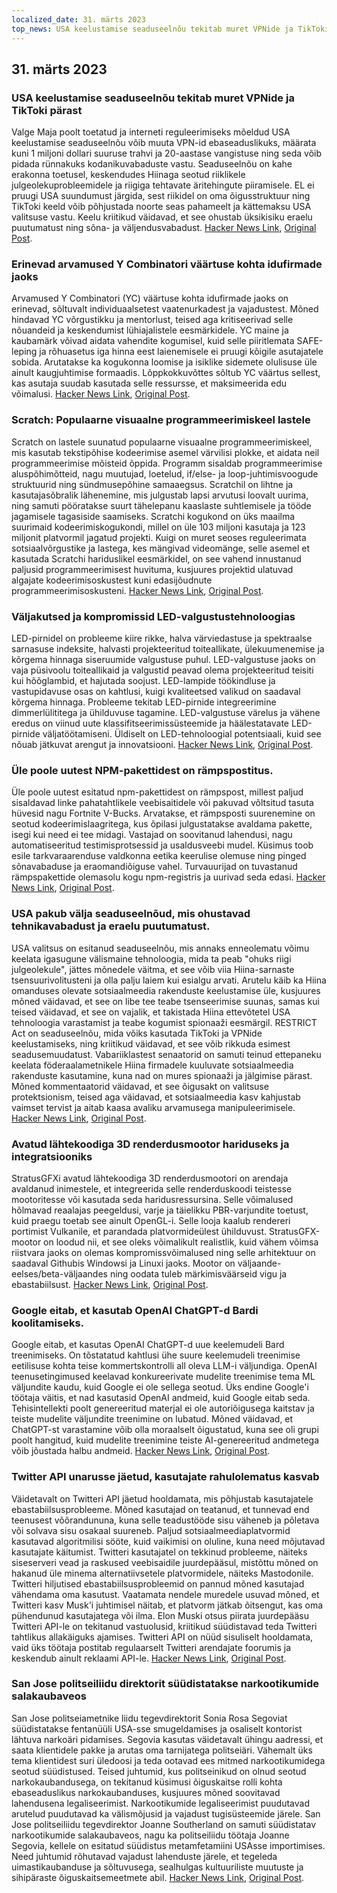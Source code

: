 ```yaml
---
localized_date: 31. märts 2023
top_news: USA keelustamise seaduseelnõu tekitab muret VPNide ja TikToki pärast
---
```




<CallToAction />

<Steps>

## 31. märts 2023

### USA keelustamise seaduseelnõu tekitab muret VPNide ja TikToki pärast

Valge Maja poolt toetatud ja interneti reguleerimiseks mõeldud USA keelustamise seaduseelnõu võib muuta VPN-id ebaseaduslikuks, määrata kuni 1 miljoni dollari suuruse trahvi ja 20-aastase vangistuse ning seda võib pidada rünnakuks kodanikuvabaduste vastu. Seaduseelnõu on kahe erakonna toetusel, keskendudes Hiinaga seotud riiklikele julgeolekuprobleemidele ja riigiga tehtavate äritehingute piiramisele. EL ei pruugi USA suundumust järgida, sest riikidel on oma õigusstruktuur ning TikToki keeld võib põhjustada noorte seas pahameelt ja kättemaksu USA valitsuse vastu. Keelu kriitikud väidavad, et see ohustab üksikisiku eraelu puutumatust ning sõna- ja väljendusvabadust.
[Hacker News Link](http://news.ycombinator.com/item?id=35366955), [Original Post](https://www.youtube.com/watch?v=FWQGA_n5Z4M).

### Erinevad arvamused Y Combinatori väärtuse kohta idufirmade jaoks

Arvamused Y Combinatori (YC) väärtuse kohta idufirmade jaoks on erinevad, sõltuvalt individuaalsetest vaatenurkadest ja vajadustest. Mõned hindavad YC võrgustikku ja mentorlust, teised aga kritiseerivad selle nõuandeid ja keskendumist lühiajalistele eesmärkidele. YC maine ja kaubamärk võivad aidata vahendite kogumisel, kuid selle piiritlemata SAFE-leping ja rõhuasetus iga hinna eest laienemisele ei pruugi kõigile asutajatele sobida. Arutatakse ka kogukonna loomise ja isiklike sidemete olulisuse üle ainult kaugjuhtimise formaadis. Lõppkokkuvõttes sõltub YC väärtus sellest, kas asutaja suudab kasutada selle ressursse, et maksimeerida edu võimalusi.
[Hacker News Link](http://news.ycombinator.com/item?id=35373019), [Original Post](https://acecreamu.substack.com/p/is-y-combinator-worth-the-money).

### Scratch: Populaarne visuaalne programmeerimiskeel lastele

Scratch on lastele suunatud populaarne visuaalne programmeerimiskeel, mis kasutab tekstipõhise kodeerimise asemel värvilisi plokke, et aidata neil programmeerimise mõisteid õppida. Programm sisaldab programmeerimise aluspõhimõtteid, nagu muutujad, loetelud, if/else- ja loop-juhtimisvoogude struktuurid ning sündmusepõhine samaaegsus. Scratchil on lihtne ja kasutajasõbralik lähenemine, mis julgustab lapsi arvutusi loovalt uurima, ning samuti pööratakse suurt tähelepanu kaaslaste suhtlemisele ja tööde jagamisele tagasiside saamiseks. Scratchi kogukond on üks maailma suurimaid kodeerimiskogukondi, millel on üle 103 miljoni kasutaja ja 123 miljonit platvormil jagatud projekti. Kuigi on muret seoses reguleerimata sotsiaalvõrgustike ja lastega, kes mängivad videomänge, selle asemel et kasutada Scratchi hariduslikel eesmärkidel, on see vahend innustanud paljusid programmeerimisest huvituma, kusjuures projektid ulatuvad algajate kodeerimisoskustest kuni edasijõudnute programmeerimisoskusteni.
[Hacker News Link](http://news.ycombinator.com/item?id=35373052), [Original Post](https://scratch.mit.edu/about).

### Väljakutsed ja kompromissid LED-valgustustehnoloogias

LED-pirnidel on probleeme kiire rikke, halva värviedastuse ja spektraalse sarnasuse indeksite, halvasti projekteeritud toiteallikate, ülekuumenemise ja kõrgema hinnaga siseruumide valgustuse puhul. LED-valgustuse jaoks on vaja püsivoolu toiteallikaid ja valgustid peavad olema projekteeritud teisiti kui hõõglambid, et hajutada soojust. LED-lampide töökindluse ja vastupidavuse osas on kahtlusi, kuigi kvaliteetsed valikud on saadaval kõrgema hinnaga. Probleeme tekitab LED-pirnide integreerimine dimmerlülititega ja ühilduvuse tagamine. LED-valgustuse värelus ja vähene eredus on viinud uute klassifitseerimissüsteemide ja häälestatavate LED-pirnide väljatöötamiseni. Üldiselt on LED-tehnoloogial potentsiaali, kuid see nõuab jätkuvat arengut ja innovatsiooni.
[Hacker News Link](http://news.ycombinator.com/item?id=35371750), [Original Post](https://nymag.com/strategist/article/led-light-bulbs-investigation.html).

### Üle poole uutest NPM-pakettidest on rämpspostitus.

Üle poole uutest esitatud npm-pakettidest on rämpspost, millest paljud sisaldavad linke pahatahtlikele veebisaitidele või pakuvad võltsitud tasuta hüvesid nagu Fortnite V-Bucks. Arvatakse, et rämpsposti suurenemine on seotud kodeerimislaagritega, kus õpilasi julgustatakse avaldama pakette, isegi kui need ei tee midagi. Vastajad on soovitanud lahendusi, nagu automatiseeritud testimisprotsessid ja usaldusveebi mudel. Küsimus toob esile tarkvaraarenduse valdkonna eetika keerulise olemuse ning pinged sõnavabaduse ja eraomandiõiguse vahel. Turvauurijad on tuvastanud rämpspakettide olemasolu kogu npm-registris ja uurivad seda edasi.
[Hacker News Link](http://news.ycombinator.com/item?id=35370728), [Original Post](https://blog.sandworm.dev/one-in-two-new-npm-packages-is-seo-spam-right-now).

### USA pakub välja seaduseelnõud, mis ohustavad tehnikavabadust ja eraelu puutumatust.

USA valitsus on esitanud seaduseelnõu, mis annaks enneolematu võimu keelata igasugune välismaine tehnoloogia, mida ta peab "ohuks riigi julgeolekule", jättes mõnedele väitma, et see võib viia Hiina-sarnaste tsensuurivolitusteni ja olla palju laiem kui esialgu arvati. Arutelu käib ka Hiina omanduses olevate sotsiaalmeedia rakenduste keelustamise üle, kusjuures mõned väidavad, et see on libe tee teabe tsenseerimise suunas, samas kui teised väidavad, et see on vajalik, et takistada Hiina ettevõtetel USA tehnoloogia varastamist ja teabe kogumist spionaaži eesmärgil. RESTRICT Act on seaduseelnõu, mida võiks kasutada TikToki ja VPNide keelustamiseks, ning kriitikud väidavad, et see võib rikkuda esimest seadusemuudatust. Vabariiklastest senaatorid on samuti teinud ettepaneku keelata föderaalametnikele Hiina firmadele kuuluvate sotsiaalmeedia rakenduste kasutamine, kuna nad on mures spionaaži ja jälgimise pärast. Mõned kommentaatorid väidavad, et see õigusakt on valitsuse protektsionism, teised aga väidavad, et sotsiaalmeedia kasv kahjustab vaimset tervist ja aitab kaasa avaliku arvamusega manipuleerimisele.
[Hacker News Link](http://news.ycombinator.com/item?id=35369075), [Original Post](https://www.vice.com/en/article/4a3ddb/restrict-act-insanely-broad-ban-tiktok-vpns).

### Avatud lähtekoodiga 3D renderdusmootor hariduseks ja integratsiooniks

StratusGFXi avatud lähtekoodiga 3D renderdusmootori on arendaja avaldanud inimestele, et integreerida selle renderduskoodi teistesse mootoritesse või kasutada seda haridusressursina. Selle võimalused hõlmavad reaalajas peegeldusi, varje ja täielikku PBR-varjundite toetust, kuid praegu toetab see ainult OpenGL-i. Selle looja kaalub rendereri portimist Vulkanile, et parandada platvormideülest ühilduvust. StratusGFX-mootor on loodud nii, et see oleks võimalikult realistlik, kuid vähem võimsa riistvara jaoks on olemas kompromissvõimalused ning selle arhitektuur on saadaval Githubis Windowsi ja Linuxi jaoks. Mootor on väljaande-eelses/beta-väljaandes ning oodata tuleb märkimisväärseid vigu ja ebastabiilsust.
[Hacker News Link](http://news.ycombinator.com/item?id=35370284), [Original Post](https://github.com/KTStephano/StratusGFX).

### Google eitab, et kasutab OpenAI ChatGPT-d Bardi koolitamiseks.

Google eitab, et kasutas OpenAI ChatGPT-d uue keelemudeli Bard treenimiseks. On tõstatatud kahtlusi ühe suure keelemudeli treenimise eetilisuse kohta teise kommertskontrolli all oleva LLM-i väljundiga. OpenAI teenusetingimused keelavad konkureerivate mudelite treenimise tema ML väljundite kaudu, kuid Google ei ole sellega seotud. Üks endine Google'i töötaja väitis, et nad kasutasid OpenAI andmeid, kuid Google eitab seda. Tehisintellekti poolt genereeritud materjal ei ole autoriõigusega kaitstav ja teiste mudelite väljundite treenimine on lubatud. Mõned väidavad, et ChatGPT-st varastamine võib olla moraalselt õigustatud, kuna see oli grupi poolt hangitud, kuid mudelite treenimine teiste AI-genereeritud andmetega võib jõustada halbu andmeid.
[Hacker News Link](http://news.ycombinator.com/item?id=35370915), [Original Post](https://twitter.com/steventey/status/1641267979399704576).

### Twitter API unarusse jäetud, kasutajate rahulolematus kasvab

Väidetavalt on Twitteri API jäetud hooldamata, mis põhjustab kasutajatele ebastabiilsusprobleeme. Mõned kasutajad on teatanud, et tunnevad end teenusest võõrandununa, kuna selle teadustööde sisu väheneb ja põletava või solvava sisu osakaal suureneb. Paljud sotsiaalmeediaplatvormid kasutavad algoritmilisi sööte, kuid vaikimisi on oluline, kuna need mõjutavad kasutajate käitumist. Twitteri kasutajatel on tekkinud probleeme, näiteks siseserveri vead ja raskused veebisaidile juurdepääsul, mistõttu mõned on hakanud üle minema alternatiivsetele platvormidele, näiteks Mastodonile. Twitteri hiljutised ebastabiilsusprobleemid on pannud mõned kasutajad vähendama oma kasutust. Vaatamata nendele muredele usuvad mõned, et Twitteri kasv Musk'i juhtimisel näitab, et platvorm jätkab õitsengut, kas oma pühendunud kasutajatega või ilma. Elon Muski otsus piirata juurdepääsu Twitteri API-le on tekitanud vastuolusid, kriitikud süüdistavad teda Twitteri tahtlikus allakäiguks ajamises. Twitteri API on nüüd sisuliselt hooldamata, vaid üks töötaja postitab regulaarselt Twitteri arendajate foorumis ja keskendub ainult reklaami API-le.
[Hacker News Link](http://news.ycombinator.com/item?id=35370152), [Original Post](https://snarfed.org/the-twitter-api-is-now-effectively-unmaintained).

### San Jose politseiliidu direktorit süüdistatakse narkootikumide salakaubaveos

San Jose politseiametnike liidu tegevdirektorit Sonia Rosa Segoviat süüdistatakse fentanüüli USA-sse smugeldamises ja osaliselt kontorist lähtuva narkoäri pidamises. Segovia kasutas väidetavalt ühingu aadressi, et saata klientidele pakke ja arutas oma tarnijatega politseiäri. Vähemalt üks tema klientidest suri üledoosi ja teda ootavad ees mitmed narkootikumidega seotud süüdistused. Teised juhtumid, kus politseinikud on olnud seotud narkokaubandusega, on tekitanud küsimusi õiguskaitse rolli kohta ebaseaduslikus narkokaubanduses, kusjuures mõned soovitavad lahendusena legaliseerimist. Narkootikumide legaliseerimist puudutavad arutelud puudutavad ka välismõjusid ja vajadust tugisüsteemide järele. San Jose politseiliidu tegevdirektor Joanne Southerland on samuti süüdistatav narkootikumide salakaubaveos, nagu ka politseiliidu töötaja Joanne Segovia, kellele on esitatud süüdistus metamfetamiini USAsse importimises. Need juhtumid rõhutavad vajadust lahenduste järele, et tegeleda uimastikaubanduse ja sõltuvusega, sealhulgas kultuuriliste muutuste ja sihipäraste õiguskaitsemeetmete abil.
[Hacker News Link](http://news.ycombinator.com/item?id=35376488), [Original Post](https://www.washingtonexaminer.com/news/crime/san-jose-police-union-director-smuggle-fentanyl-charge).

</Steps>
